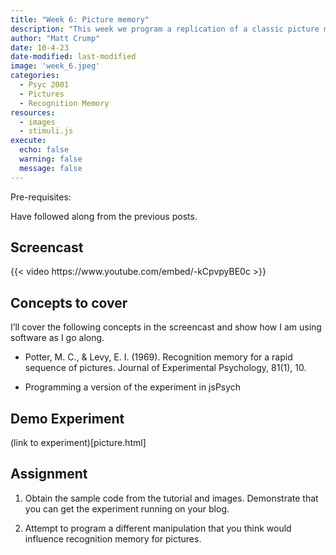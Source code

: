 ```yaml
---
title: "Week 6: Picture memory"
description: "This week we program a replication of a classic picture memory experiment."
author: "Matt Crump"
date: 10-4-23
date-modified: last-modified
image: 'week_6.jpeg'
categories:
  - Psyc 2001
  - Pictures
  - Recognition Memory
resources: 
  - images
  - stimuli.js
execute:
  echo: false
  warning: false
  message: false
---
```


Pre-requisites:

Have followed along from the previous posts.

## Screencast

{{< video https://www.youtube.com/embed/-kCpvpyBE0c >}}

## Concepts to cover

I'll cover the following concepts in the screencast and show how I am using software as I go along.

- Potter, M. C., & Levy, E. I. (1969). Recognition memory for a rapid sequence of pictures. Journal of Experimental Psychology, 81(1), 10.


- Programming a version of the experiment in jsPsych

## Demo Experiment

(link to experiment)[picture.html]
  
## Assignment

1. Obtain the sample code from the tutorial and images. Demonstrate that you can get the experiment running on your blog.

2. Attempt to program a different manipulation that you think would influence recognition memory for pictures.

